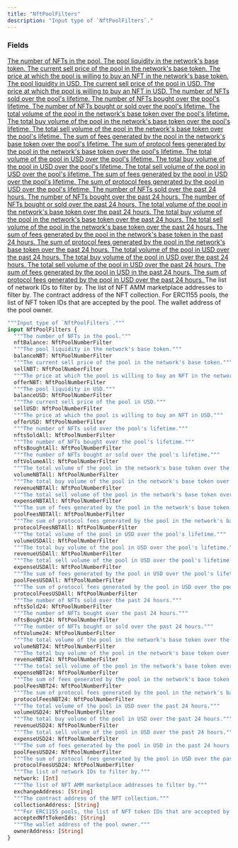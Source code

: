 ```yaml
---
title: "NftPoolFilters"
description: "Input type of `NftPoolFilters`."
---
```


### Fields

<a href="/api-reference/types/nftpoolnumberfilter">
  <ResponseField name="nftBalance" type="NftPoolNumberFilter">
    The number of NFTs in the pool.
  </ResponseField>
</a>

<a href="/api-reference/types/nftpoolnumberfilter">
  <ResponseField name="balanceNBT" type="NftPoolNumberFilter">
    The pool liquidity in the network&#39;s base token.
  </ResponseField>
</a>

<a href="/api-reference/types/nftpoolnumberfilter">
  <ResponseField name="sellNBT" type="NftPoolNumberFilter">
    The current sell price of the pool in the network&#39;s base token.
  </ResponseField>
</a>

<a href="/api-reference/types/nftpoolnumberfilter">
  <ResponseField name="offerNBT" type="NftPoolNumberFilter">
    The price at which the pool is willing to buy an NFT in the network&#39;s base token.
  </ResponseField>
</a>

<a href="/api-reference/types/nftpoolnumberfilter">
  <ResponseField name="balanceUSD" type="NftPoolNumberFilter">
    The pool liquidity in USD.
  </ResponseField>
</a>

<a href="/api-reference/types/nftpoolnumberfilter">
  <ResponseField name="sellUSD" type="NftPoolNumberFilter">
    The current sell price of the pool in USD.
  </ResponseField>
</a>

<a href="/api-reference/types/nftpoolnumberfilter">
  <ResponseField name="offerUSD" type="NftPoolNumberFilter">
    The price at which the pool is willing to buy an NFT in USD.
  </ResponseField>
</a>

<a href="/api-reference/types/nftpoolnumberfilter">
  <ResponseField name="nftsSoldAll" type="NftPoolNumberFilter">
    The number of NFTs sold over the pool&#39;s lifetime.
  </ResponseField>
</a>

<a href="/api-reference/types/nftpoolnumberfilter">
  <ResponseField name="nftsBoughtAll" type="NftPoolNumberFilter">
    The number of NFTs bought over the pool&#39;s lifetime.
  </ResponseField>
</a>

<a href="/api-reference/types/nftpoolnumberfilter">
  <ResponseField name="nftVolumeAll" type="NftPoolNumberFilter">
    The number of NFTs bought or sold over the pool&#39;s lifetime.
  </ResponseField>
</a>

<a href="/api-reference/types/nftpoolnumberfilter">
  <ResponseField name="volumeNBTAll" type="NftPoolNumberFilter">
    The total volume of the pool in the network&#39;s base token over the pool&#39;s lifetime.
  </ResponseField>
</a>

<a href="/api-reference/types/nftpoolnumberfilter">
  <ResponseField name="revenueNBTAll" type="NftPoolNumberFilter">
    The total buy volume of the pool in the network&#39;s base token over the pool&#39;s lifetime.
  </ResponseField>
</a>

<a href="/api-reference/types/nftpoolnumberfilter">
  <ResponseField name="expenseNBTAll" type="NftPoolNumberFilter">
    The total sell volume of the pool in the network&#39;s base token over the pool&#39;s lifetime.
  </ResponseField>
</a>

<a href="/api-reference/types/nftpoolnumberfilter">
  <ResponseField name="poolFeesNBTAll" type="NftPoolNumberFilter">
    The sum of fees generated by the pool in the network&#39;s base token over the pool&#39;s lifetime.
  </ResponseField>
</a>

<a href="/api-reference/types/nftpoolnumberfilter">
  <ResponseField name="protocolFeesNBTAll" type="NftPoolNumberFilter">
    The sum of protocol fees generated by the pool in the network&#39;s base token over the pool&#39;s lifetime.
  </ResponseField>
</a>

<a href="/api-reference/types/nftpoolnumberfilter">
  <ResponseField name="volumeUSDAll" type="NftPoolNumberFilter">
    The total volume of the pool in USD over the pool&#39;s lifetime.
  </ResponseField>
</a>

<a href="/api-reference/types/nftpoolnumberfilter">
  <ResponseField name="revenueUSDAll" type="NftPoolNumberFilter">
    The total buy volume of the pool in USD over the pool&#39;s lifetime.
  </ResponseField>
</a>

<a href="/api-reference/types/nftpoolnumberfilter">
  <ResponseField name="expenseUSDAll" type="NftPoolNumberFilter">
    The total sell volume of the pool in USD over the pool&#39;s lifetime.
  </ResponseField>
</a>

<a href="/api-reference/types/nftpoolnumberfilter">
  <ResponseField name="poolFeesUSDAll" type="NftPoolNumberFilter">
    The sum of fees generated by the pool in USD over the pool&#39;s lifetime.
  </ResponseField>
</a>

<a href="/api-reference/types/nftpoolnumberfilter">
  <ResponseField name="protocolFeesUSDAll" type="NftPoolNumberFilter">
    The sum of protocol fees generated by the pool in USD over the pool&#39;s lifetime.
  </ResponseField>
</a>

<a href="/api-reference/types/nftpoolnumberfilter">
  <ResponseField name="nftsSold24" type="NftPoolNumberFilter">
    The number of NFTs sold over the past 24 hours.
  </ResponseField>
</a>

<a href="/api-reference/types/nftpoolnumberfilter">
  <ResponseField name="nftsBought24" type="NftPoolNumberFilter">
    The number of NFTs bought over the past 24 hours.
  </ResponseField>
</a>

<a href="/api-reference/types/nftpoolnumberfilter">
  <ResponseField name="nftVolume24" type="NftPoolNumberFilter">
    The number of NFTs bought or sold over the past 24 hours.
  </ResponseField>
</a>

<a href="/api-reference/types/nftpoolnumberfilter">
  <ResponseField name="volumeNBT24" type="NftPoolNumberFilter">
    The total volume of the pool in the network&#39;s base token over the past 24 hours.
  </ResponseField>
</a>

<a href="/api-reference/types/nftpoolnumberfilter">
  <ResponseField name="revenueNBT24" type="NftPoolNumberFilter">
    The total buy volume of the pool in the network&#39;s base token over the past 24 hours.
  </ResponseField>
</a>

<a href="/api-reference/types/nftpoolnumberfilter">
  <ResponseField name="expenseNBT24" type="NftPoolNumberFilter">
    The total sell volume of the pool in the network&#39;s base token over the past 24 hours.
  </ResponseField>
</a>

<a href="/api-reference/types/nftpoolnumberfilter">
  <ResponseField name="poolFeesNBT24" type="NftPoolNumberFilter">
    The sum of fees generated by the pool in the network&#39;s base token in the past 24 hours.
  </ResponseField>
</a>

<a href="/api-reference/types/nftpoolnumberfilter">
  <ResponseField name="protocolFeesNBT24" type="NftPoolNumberFilter">
    The sum of protocol fees generated by the pool in the network&#39;s base token over the past 24 hours.
  </ResponseField>
</a>

<a href="/api-reference/types/nftpoolnumberfilter">
  <ResponseField name="volumeUSD24" type="NftPoolNumberFilter">
    The total volume of the pool in USD over the past 24 hours.
  </ResponseField>
</a>

<a href="/api-reference/types/nftpoolnumberfilter">
  <ResponseField name="revenueUSD24" type="NftPoolNumberFilter">
    The total buy volume of the pool in USD over the past 24 hours.
  </ResponseField>
</a>

<a href="/api-reference/types/nftpoolnumberfilter">
  <ResponseField name="expenseUSD24" type="NftPoolNumberFilter">
    The total sell volume of the pool in USD over the past 24 hours.
  </ResponseField>
</a>

<a href="/api-reference/types/nftpoolnumberfilter">
  <ResponseField name="poolFeesUSD24" type="NftPoolNumberFilter">
    The sum of fees generated by the pool in USD in the past 24 hours.
  </ResponseField>
</a>

<a href="/api-reference/types/nftpoolnumberfilter">
  <ResponseField name="protocolFeesUSD24" type="NftPoolNumberFilter">
    The sum of protocol fees generated by the pool in USD over the past 24 hours.
  </ResponseField>
</a>

<ResponseField name="network" type="[Int]">
  The list of network IDs to filter by.
</ResponseField>

<ResponseField name="exchangeAddress" type="[String]">
  The list of NFT AMM marketplace addresses to filter by.
</ResponseField>

<ResponseField name="collectionAddress" type="[String]">
  The contract address of the NFT collection.
</ResponseField>

<ResponseField name="acceptedNftTokenIds" type="[String]">
  For ERC1155 pools, the list of NFT token IDs that are accepted by the pool.
</ResponseField>

<ResponseField name="ownerAddress" type="[String]">
  The wallet address of the pool owner.
</ResponseField>


```graphql NftPoolFilters
"""Input type of `NftPoolFilters`."""
input NftPoolFilters {
  """The number of NFTs in the pool."""
  nftBalance: NftPoolNumberFilter
  """The pool liquidity in the network's base token."""
  balanceNBT: NftPoolNumberFilter
  """The current sell price of the pool in the network's base token."""
  sellNBT: NftPoolNumberFilter
  """The price at which the pool is willing to buy an NFT in the network's base token."""
  offerNBT: NftPoolNumberFilter
  """The pool liquidity in USD."""
  balanceUSD: NftPoolNumberFilter
  """The current sell price of the pool in USD."""
  sellUSD: NftPoolNumberFilter
  """The price at which the pool is willing to buy an NFT in USD."""
  offerUSD: NftPoolNumberFilter
  """The number of NFTs sold over the pool's lifetime."""
  nftsSoldAll: NftPoolNumberFilter
  """The number of NFTs bought over the pool's lifetime."""
  nftsBoughtAll: NftPoolNumberFilter
  """The number of NFTs bought or sold over the pool's lifetime."""
  nftVolumeAll: NftPoolNumberFilter
  """The total volume of the pool in the network's base token over the pool's lifetime."""
  volumeNBTAll: NftPoolNumberFilter
  """The total buy volume of the pool in the network's base token over the pool's lifetime."""
  revenueNBTAll: NftPoolNumberFilter
  """The total sell volume of the pool in the network's base token over the pool's lifetime."""
  expenseNBTAll: NftPoolNumberFilter
  """The sum of fees generated by the pool in the network's base token over the pool's lifetime."""
  poolFeesNBTAll: NftPoolNumberFilter
  """The sum of protocol fees generated by the pool in the network's base token over the pool's lifetime."""
  protocolFeesNBTAll: NftPoolNumberFilter
  """The total volume of the pool in USD over the pool's lifetime."""
  volumeUSDAll: NftPoolNumberFilter
  """The total buy volume of the pool in USD over the pool's lifetime."""
  revenueUSDAll: NftPoolNumberFilter
  """The total sell volume of the pool in USD over the pool's lifetime."""
  expenseUSDAll: NftPoolNumberFilter
  """The sum of fees generated by the pool in USD over the pool's lifetime."""
  poolFeesUSDAll: NftPoolNumberFilter
  """The sum of protocol fees generated by the pool in USD over the pool's lifetime."""
  protocolFeesUSDAll: NftPoolNumberFilter
  """The number of NFTs sold over the past 24 hours."""
  nftsSold24: NftPoolNumberFilter
  """The number of NFTs bought over the past 24 hours."""
  nftsBought24: NftPoolNumberFilter
  """The number of NFTs bought or sold over the past 24 hours."""
  nftVolume24: NftPoolNumberFilter
  """The total volume of the pool in the network's base token over the past 24 hours."""
  volumeNBT24: NftPoolNumberFilter
  """The total buy volume of the pool in the network's base token over the past 24 hours."""
  revenueNBT24: NftPoolNumberFilter
  """The total sell volume of the pool in the network's base token over the past 24 hours."""
  expenseNBT24: NftPoolNumberFilter
  """The sum of fees generated by the pool in the network's base token in the past 24 hours."""
  poolFeesNBT24: NftPoolNumberFilter
  """The sum of protocol fees generated by the pool in the network's base token over the past 24 hours."""
  protocolFeesNBT24: NftPoolNumberFilter
  """The total volume of the pool in USD over the past 24 hours."""
  volumeUSD24: NftPoolNumberFilter
  """The total buy volume of the pool in USD over the past 24 hours."""
  revenueUSD24: NftPoolNumberFilter
  """The total sell volume of the pool in USD over the past 24 hours."""
  expenseUSD24: NftPoolNumberFilter
  """The sum of fees generated by the pool in USD in the past 24 hours."""
  poolFeesUSD24: NftPoolNumberFilter
  """The sum of protocol fees generated by the pool in USD over the past 24 hours."""
  protocolFeesUSD24: NftPoolNumberFilter
  """The list of network IDs to filter by."""
  network: [Int]
  """The list of NFT AMM marketplace addresses to filter by."""
  exchangeAddress: [String]
  """The contract address of the NFT collection."""
  collectionAddress: [String]
  """For ERC1155 pools, the list of NFT token IDs that are accepted by the pool."""
  acceptedNftTokenIds: [String]
  """The wallet address of the pool owner."""
  ownerAddress: [String]
}
```
